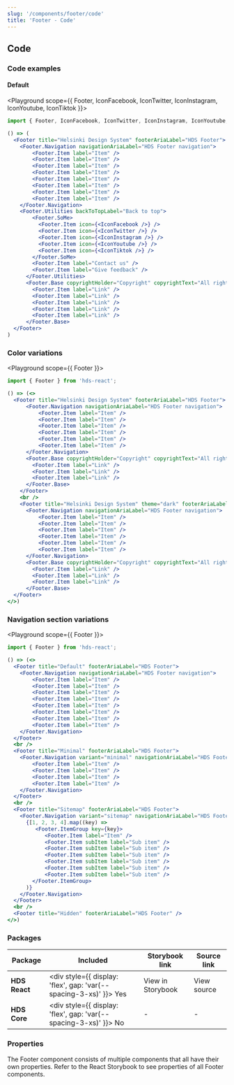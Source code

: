 ```yaml
---
slug: '/components/footer/code'
title: 'Footer - Code'
---
```





## Code

### Code examples

#### Default
<Playground scope={{ Footer, IconFacebook, IconTwitter, IconInstagram, IconYoutube, IconTiktok }}>


```jsx
import { Footer, IconFacebook, IconTwitter, IconInstagram, IconYoutube, IconTiktok } from 'hds-react';

() => (
  <Footer title="Helsinki Design System" footerAriaLabel="HDS Footer">
    <Footer.Navigation navigationAriaLabel="HDS Footer navigation">
        <Footer.Item label="Item" />
        <Footer.Item label="Item" />
        <Footer.Item label="Item" />
        <Footer.Item label="Item" />
        <Footer.Item label="Item" />
        <Footer.Item label="Item" />
        <Footer.Item label="Item" />
        <Footer.Item label="Item" />
    </Footer.Navigation>
    <Footer.Utilities backToTopLabel="Back to top">
        <Footer.SoMe>
          <Footer.Item icon={<IconFacebook />} />
          <Footer.Item icon={<IconTwitter />} />
          <Footer.Item icon={<IconInstagram />} />
          <Footer.Item icon={<IconYoutube />} />
          <Footer.Item icon={<IconTiktok />} />
        </Footer.SoMe>
        <Footer.Item label="Contact us" />
        <Footer.Item label="Give feedback" />
      </Footer.Utilities>
      <Footer.Base copyrightHolder="Copyright" copyrightText="All rights reserved">
        <Footer.Item label="Link" />
        <Footer.Item label="Link" />
        <Footer.Item label="Link" />
        <Footer.Item label="Link" />
        <Footer.Item label="Link" />
      </Footer.Base>
  </Footer>
)
```

</Playground>



### Color variations
<Playground scope={{ Footer }}>


```jsx
import { Footer } from 'hds-react';

() => (<>
  <Footer title="Helsinki Design System" footerAriaLabel="HDS Footer">
      <Footer.Navigation navigationAriaLabel="HDS Footer navigation">
          <Footer.Item label="Item" />
          <Footer.Item label="Item" />
          <Footer.Item label="Item" />
          <Footer.Item label="Item" />
          <Footer.Item label="Item" />
          <Footer.Item label="Item" />
      </Footer.Navigation>
      <Footer.Base copyrightHolder="Copyright" copyrightText="All rights reserved">
        <Footer.Item label="Link" />
        <Footer.Item label="Link" />
        <Footer.Item label="Link" />
      </Footer.Base>
    </Footer>
    <br />
    <Footer title="Helsinki Design System" theme="dark" footerAriaLabel="HDS Footer">
      <Footer.Navigation navigationAriaLabel="HDS Footer navigation">
          <Footer.Item label="Item" />
          <Footer.Item label="Item" />
          <Footer.Item label="Item" />
          <Footer.Item label="Item" />
          <Footer.Item label="Item" />
          <Footer.Item label="Item" />
      </Footer.Navigation>
      <Footer.Base copyrightHolder="Copyright" copyrightText="All rights reserved">
        <Footer.Item label="Link" />
        <Footer.Item label="Link" />
        <Footer.Item label="Link" />
      </Footer.Base>
  </Footer>
</>)
```


</Playground>

### Navigation section variations
<Playground scope={{ Footer }}>


```jsx
import { Footer } from 'hds-react';

() => (<>
  <Footer title="Default" footerAriaLabel="HDS Footer">
    <Footer.Navigation navigationAriaLabel="HDS Footer navigation">
        <Footer.Item label="Item" />
        <Footer.Item label="Item" />
        <Footer.Item label="Item" />
        <Footer.Item label="Item" />
        <Footer.Item label="Item" />
        <Footer.Item label="Item" />
        <Footer.Item label="Item" />
        <Footer.Item label="Item" />
    </Footer.Navigation>
  </Footer>
  <br />
  <Footer title="Minimal" footerAriaLabel="HDS Footer">
    <Footer.Navigation variant="minimal" navigationAriaLabel="HDS Footer navigation">
        <Footer.Item label="Item" />
        <Footer.Item label="Item" />
        <Footer.Item label="Item" />
        <Footer.Item label="Item" />
    </Footer.Navigation>
  </Footer>
  <br />
  <Footer title="Sitemap" footerAriaLabel="HDS Footer">
    <Footer.Navigation variant="sitemap" navigationAriaLabel="HDS Footer navigation">
      {[1, 2, 3, 4].map((key) =>
         <Footer.ItemGroup key={key}>
            <Footer.Item label="Item" />
            <Footer.Item subItem label="Sub item" />
            <Footer.Item subItem label="Sub item" />
            <Footer.Item subItem label="Sub item" />
            <Footer.Item subItem label="Sub item" />
            <Footer.Item subItem label="Sub item" />
            <Footer.Item subItem label="Sub item" />
        </Footer.ItemGroup>
      )}
    </Footer.Navigation>
  </Footer>
  <br />
  <Footer title="Hidden" footerAriaLabel="HDS Footer" />
</>)
```



</Playground>

### Packages
| Package           | Included                                                                                         | Storybook link                                                                                                 | Source link                                                                                                                                                 |
| ----------------- | ------------------------------------------------------------------------------------------------ | -------------------------------------------------------------------------------------------------------------- | ----------------------------------------------------------------------------------------------------------------------------------------------------------- |
| **HDS React**     | <div style={{ display: 'flex', gap: 'var(--spacing-3-xs)' }}><IconCheckCircleFill /> Yes </div>  | <Link openInNewTab openInNewTabAriaLabel="Opens in a new tab" href="/storybook/react/?path=/story/components-footer--default">View in Storybook</Link> | <ExternalLink openInNewTab openInNewTabAriaLabel="Opens in a new tab" href="https://github.com/City-of-Helsinki/helsinki-design-system/tree/master/packages/react/src/components/footer">View source</ExternalLink> |
| **HDS Core**      | <div style={{ display: 'flex', gap: 'var(--spacing-3-xs)' }}><IconCrossCircle /> No </div>       | -                                                                                                              | -                                                                                                                                                           |

### Properties
The Footer component consists of multiple components that all have their own properties. Refer to the <Link openInNewTab openInNewTabAriaLabel="Opens in a new tab" href="/storybook/react/?path=/story/components-footer--default">React Storybook</Link> to see properties of all Footer components.
